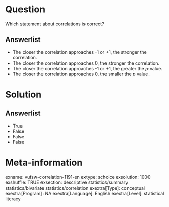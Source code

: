 Question
========
Which statement about correlations is correct?

Answerlist
----------
* The closer the correlation approaches -1 or +1, the stronger the correlation.
* The closer the correlation approaches 0, the stronger the correlation.
* The closer the correlation approaches -1 or +1, the greater the *p* value.
* The closer the correlation approaches 0, the smaller the *p* value.

Solution
========

Answerlist
----------
* True
* False
* False
* False

Meta-information
================
exname: vufsw-correlation-1191-en
extype: schoice
exsolution: 1000
exshuffle: TRUE
exsection: descriptive statistics/summary statistics/bivariate statistics/correlation
exextra[Type]: conceptual
exextra[Program]: NA
exextra[Language]: English
exextra[Level]: statistical literacy

